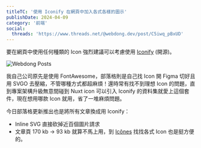 ```yaml
---
titleTC: '使用 Iconify 在網頁中加入各式各樣的圖示'
publishDate: 2024-04-09
category: '前端'
social:
  threads: 'https://www.threads.net/@webdong.dev/post/C5iwq_pBxUD'
---
```


要在網頁中使用任何種類的 Icon 強烈建議可以考慮使用 [Iconify](https://iconify.design/) (開源)。

![Webdong Posts](./webdong-posts.webp)

我自己公司原先是使用 FontAwesome，部落格則是自己找 Icon 開 Figma 切好且用 SVGO 去壓縮，不管哪種方式都超麻煩！還時常有找不到理想 Icon 的問題，直到專案架構升級無意間碰到 Nuxt icon 可以引入 Iconify 的資料集就愛上這個套件，現在想用哪款 Icon 就用，省了一堆麻煩問題。

今日部落格更新推出也是將所有文章換成用 Iconify：

- Inline SVG 直接砍掉近百個圖片請求
- 文章頁 170 kb -> 93 kb 就算不馬上用，到 [Icônes](https://icones.js.org/) 找找各式 Icon 也是挺方便的。
